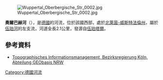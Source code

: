 {{Onesource|time=2020-07-09T02:43:04+00:00}}
{{Coord|51|15|43|N|7|10|21|E|display=title}}
[[Image:Wuppertal_Oberbergische_Str_0002.jpg|right]]

'''奧爾巴赫河'''（{{lang-de|Auer Bach}}），是[[德國|德國]]的河流，位於該國西部，處於[[北萊茵-威斯特法倫州|北萊茵-威斯特法倫州]]，屬於[[伍珀河|伍珀河]]的左支流，河道全長2.1公里，發源自[[伍珀塔爾|伍珀塔爾]]。

==參考資料==
* [http://www.tim-online.nrw.de/tim-online/nutzung/index.html Topographisches Informationsmanagement, Bezirksregierung Köln, Abteilung GEObasis NRW] {{WebCite|url=https://www.webcitation.org/66qD6yoDr?url=http://www.tim-online.nrw.de/tim-online/nutzung/index.html |date=20120411091906 |dateformat=iso }}

{{Germany-geo-stub}}
[[Category:德國河流|Category:德國河流]]